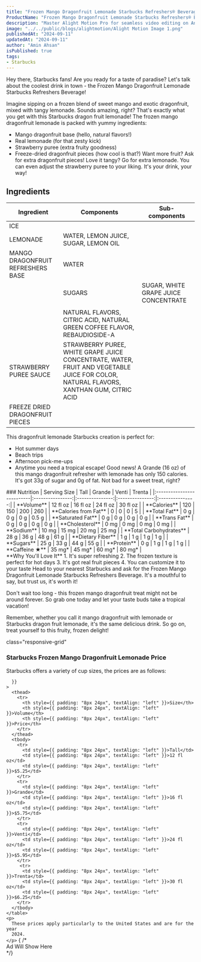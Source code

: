 ```yaml
---
title: "Frozen Mango Dragonfruit Lemonade Starbucks Refreshers® Beverage Price & Calories"
ProductName: "Frozen Mango Dragonfruit Lemonade Starbucks Refreshers® Beverage" 
description: "Master Alight Motion Pro for seamless video editing on Android, iOS, and Tablets with our ultimate guide, unlocking advanced features and elevating your skills in 2024!"
image: "../../public/blogs/alightmotion/Alight Motion Image 1.png"
publishedAt: "2024-09-11"
updatedAt: "2024-09-11"
author: "Amin Ahsan"
isPublished: true
tags:
- Starbucks
---
```


Hey there, Starbucks fans! Are you ready for a taste of paradise? Let's talk about the coolest drink in town - the Frozen Mango Dragonfruit Lemonade Starbucks Refreshers Beverage!

Imagine sipping on a frozen blend of sweet mango and exotic dragonfruit, mixed with tangy lemonade. Sounds amazing, right? That's exactly what you get with this Starbucks dragon fruit lemonade!
The frozen mango dragonfruit lemonade is packed with yummy ingredients:
- Mango dragonfruit base (hello, natural flavors!)
- Real lemonade (for that zesty kick)
- Strawberry puree (extra fruity goodness)
- Freeze-dried dragonfruit pieces (how cool is that?)
Want more fruit? Ask for extra dragonfruit pieces! Love it tangy? Go for extra lemonade. You can even adjust the strawberry puree to your liking. It's your drink, your way!
## Ingredients
| Ingredient      | Components        | Sub-components                          |
|-----------------|-------------------|-----------------------------------------|
| ICE             |                   |                                         |
| LEMONADE        | WATER, LEMON JUICE, SUGAR, LEMON OIL|                       |
|MANGO DRAGONFRUIT REFRESHERS BASE| WATER|                                         |
|                 |SUGARS             | SUGAR, WHITE GRAPE JUICE CONCENTRATE|
|                 |                   |                                         |
|    |NATURAL FLAVORS, CITRIC ACID, NATURAL GREEN COFFEE FLAVOR, REBAUDIOSIDE-A                   |                                         |
|STRAWBERRY PUREE SAUCE| STRAWBERRY PUREE, WHITE GRAPE JUICE CONCENTRATE, WATER, FRUIT AND VEGETABLE JUICE FOR COLOR, NATURAL FLAVORS, XANTHAN GUM, CITRIC ACID|                                         |
| FREEZE DRIED DRAGONFRUIT PIECES   |                   |                                         |

This dragonfruit lemonade Starbucks creation is perfect for:
- Hot summer days
- Beach trips
- Afternoon pick-me-ups
- Anytime you need a tropical escape!
Good news! A Grande (16 oz) of this mango dragonfruit refresher with lemonade has only 150 calories. It's got 33g of sugar and 0g of fat. Not bad for a sweet treat, right?
<div className="table-container">
  ### Nutrition
  |  Serving Size	            | Tall             | Grande          | Venti           | Trenta          |
  |:--------------------------|:----------------:|:---------------:|:---------------:|:---------------:|
  | **Volume**                | 12 fl oz         | 16 fl oz        | 24 fl oz        | 30 fl oz        |
  | **Calories**              | 120              | 150             | 200             | 260             |
  | **Calories from Fat**     | 0                | 0               | 0               | 5               |
  | **Total Fat**             | 0 g              | 0 g             | 0 g             | 0.5 g           |
  | **Saturated Fat**         | 0 g              | 0 g             | 0 g             | 0 g             |
  | **Trans Fat**             | 0 g              | 0 g             | 0 g             | 0 g             |
  | **Cholesterol**           | 0 mg             | 0 mg            | 0 mg            | 0 mg            |
  | **Sodium**                | 10 mg            | 15 mg           | 20 mg           | 25 mg           |
  | **Total Carbohydrates**   | 28 g             | 36 g            | 48 g            | 61 g            |
  | **Dietary Fiber**         | 1 g              | 1 g             | 1 g             | 1 g             |
  | **Sugars**                | 25 g             | 33 g            | 44 g            | 55 g            |
  | **Protein**               | 0 g              | 1 g             | 1 g             | 1 g             |
  | **Caffeine ★**            | 35 mg*           | 45 mg*          | 60 mg*          | 80 mg*          |
</div>
**Why You'll Love It**
1. It's super refreshing
2. The frozen texture is perfect for hot days
3. It's got real fruit pieces
4.  You can customize it to your taste
Head to your nearest Starbucks and ask for the Frozen Mango Dragonfruit Lemonade Starbucks Refreshers Beverage. It's a mouthful to say, but trust us, it's worth it!

Don't wait too long - this frozen mango dragonfruit treat might not be around forever. So grab one today and let your taste buds take a tropical vacation!

Remember, whether you call it mango dragonfruit with lemonade or Starbucks dragon fruit lemonade, it's the same delicious drink. So go on, treat yourself to this fruity, frozen delight!

<style jsx>{`
  @media (min-width: 768px) {
    .responsive-grid {
      display: grid;
      grid-template-columns: 1fr 1fr;
    }
  }
`}</style>

<div
  style={{
    backgroundColor: "#cee3de",
    borderLeft: "3px solid #0c7556",
   padding: "20px",
    paddingTop: "13px", // Add padding to the top
        display: "grid",
        height: "fit-content",
      }} 
      
  class="responsive-grid"
>
  <div>
    <h3>Starbucks Frozen Mango Dragonfruit Lemonade Price</h3>
    <p>
      Starbucks offers a variety of cup sizes, the prices are as follows:
    </p>
    <table
      style={{
        backgroundColor: "white",
        width: "100%",
        padding: "20px",
         borderCollapse: "collapse",
            borderRadius: "13px",
        
      }}
    >
      <thead>
        <tr>
          <th style={{ padding: "8px 24px", textAlign: "left" }}>Size</th>
          <th style={{ padding: "8px 24px", textAlign: "left" }}>Volume</th>
          <th style={{ padding: "8px 24px", textAlign: "left" }}>Price</th>
        </tr>
      </thead>
      <tbody>
        <tr>
          <td style={{ padding: "8px 24px", textAlign: "left" }}>Tall</td>
          <td style={{ padding: "8px 24px", textAlign: "left" }}>12 fl oz</td>
          <td style={{ padding: "8px 24px", textAlign: "left" }}>$5.25</td>
        </tr>
        <tr>
          <td style={{ padding: "8px 24px", textAlign: "left" }}>Grande</td>
          <td style={{ padding: "8px 24px", textAlign: "left" }}>16 fl oz</td>
          <td style={{ padding: "8px 24px", textAlign: "left" }}>$5.75</td>
        </tr>
        <tr>
          <td style={{ padding: "8px 24px", textAlign: "left" }}>Venti</td>
          <td style={{ padding: "8px 24px", textAlign: "left" }}>24 fl oz</td>
          <td style={{ padding: "8px 24px", textAlign: "left" }}>$5.95</td>
        </tr>
         <tr>
          <td style={{ padding: "8px 24px", textAlign: "left" }}>Trenta</td>
          <td style={{ padding: "8px 24px", textAlign: "left" }}>30 fl oz</td>
          <td style={{ padding: "8px 24px", textAlign: "left" }}>$6.25</td>
        </tr>
      </tbody>
    </table>
    <p>
      These prices apply particularly to the United States and are for the year
      2024.
    </p>
  </div>
  {  /* <div>Ad Will Show Here</div> */}
  <div></div>
</div>

   <style jsx>{`
  .table-container {
    overflow-x: auto;
    position: relative;
  }
  .table-container table {
    border-collapse: collapse;
    width: 30%;
  }
  .table-container th,
  .table-container td {
    border: 1px solid #ddd;
    padding: 2px;
    min-width: 30px;
    font-size: 11px;
  }
  .table-container th:first-child,
  .table-container td:first-child {
    position: sticky;
    left: 0;
    background-color: white;
    z-index: 1;
  }
  @media (max-width: 768px) {
    .table-container th:not(:first-child),
    .table-container td:not(:first-child) {
      min-width: 50px;
    }
  }
`}</style>